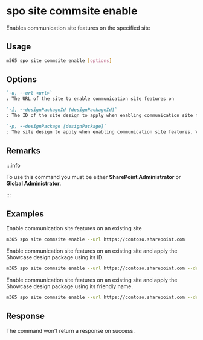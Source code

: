
# spo site commsite enable

Enables communication site features on the specified site

## Usage

```sh
m365 spo site commsite enable [options]
```

## Options

```md definition-list
`-u, --url <url>`
: The URL of the site to enable communication site features on

`-i, --designPackageId [designPackageId]`
: The ID of the site design to apply when enabling communication site features. Specify designPackageId or designPackage but not both.

`-p, --designPackage [designPackage]`
: The site design to apply when enabling communication site features. Valid values are: Topic, Showcase, or Blank. Defaults to Topic. Specify designPackageId or designPackage but not both.
```

<Global />

## Remarks

:::info

To use this command you must be either **SharePoint Administrator** or **Global Administrator**.

:::

## Examples

Enable communication site features on an existing site

```sh
m365 spo site commsite enable --url https://contoso.sharepoint.com
```

Enable communication site features on an existing site and apply the Showcase design package using its ID.

```sh
m365 spo site commsite enable --url https://contoso.sharepoint.com --designPackageId 6142d2a0-63a5-4ba0-aede-d9fefca2c767
```

Enable communication site features on an existing site and apply the Showcase design package using its friendly name.

```sh
m365 spo site commsite enable --url https://contoso.sharepoint.com --designPackage Showcase
```

## Response

The command won't return a response on success.
